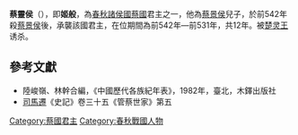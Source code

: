 '''蔡靈侯'''（{{bd|？||前531年||catIdx=J姬}}），即'''姬般'''，為[[春秋时期|春秋]][[諸侯國|諸侯國]][[蔡國|蔡國]]君主之一，他為[[蔡景侯|蔡景侯]]兒子，於前542年殺[[蔡景侯|蔡景侯]]後，承襲該國君主，在位期間為前542年—前531年，共12年。被[[楚灵王|楚灵王]]诱杀。

==參考文獻==
*陸峻嶺、林幹合編，《中國歷代各族紀年表》，1982年，臺北，木鐸出版社
*[[司馬遷|司馬遷]]《史記》卷三十五《管蔡世家》第五

{{start box}}
{{s-before|[[蔡景侯|蔡景侯]]}}
{{s-title|[[春秋时期|春秋]][[蔡國|蔡國]]君主|在位期間前542年—前531年，共12年}}
{{s-after|[[蔡平侯|蔡平侯]]}}
{{end box}}
{{蔡國君主}}

[[Category:蔡國君主|Category:蔡國君主]]
[[Category:春秋戰國人物|Category:春秋戰國人物]]